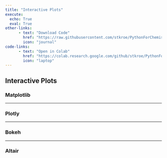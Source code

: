 ```yaml
---
title: "Interactive Plots"
execute: 
  echo: True
  eval: True
other-links: 
      - text: "Download Code"
        href: "https://raw.githubusercontent.com/stkroe/PythonForChemists/main/course/notebooks/InteractivePlots.ipynb"
        icon: "journal"
code-links:
      - text: "Open in Colab"
        href: "https://colab.research.google.com/github/stkroe/PythonForChemists/blob/main/course/notebooks/InteractivePlots.ipynb"
        icon: "laptop"
--- 
```



## Interactive Plots {.unnumbered}

### Matplotlib {.unnumbered}

---

### Plotly {.unnumbered}

---

### Bokeh {.unnumbered}

---

### Altair {.unnumbered}

